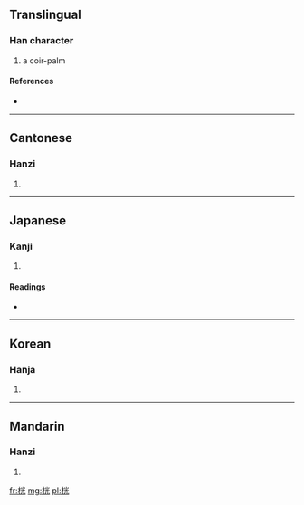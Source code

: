 ==Translingual==

===Han character===
{{Han char|rn=75|rad=木|as=06|sn=10|four=4991<sub>1</sub>|canj=木火一山 (DFMU)}}

# a coir-palm

====References====
* {{Han ref|kx=0525.050|dkj=14758|dj=0914.040|hdz=21198.040|uh=6844|ud=26692|bh=D1E9|bd=53737}}

----

==Cantonese==

===Hanzi===
{{yue-hanzi|jyut=|y=gwong1}}

# {{defn|Cantonese|sort=木06}}

----

==Japanese==

===Kanji===
{{ja-kanji|grade=|rs=木06}}

# {{defn|Japanese|sort=木06}}

====Readings====
* {{ja-readings|on=[[こう]] (kō)|kun=[[よこぎ]] (yokogi)}}

----

==Korean==

===Hanja===
{{ko-hanja|hangeul=광|eumhun=|rv=gwang|mr=kwang|y=kwang}}

# {{defn|Korean|sort=木06}}

----

==Mandarin==

===Hanzi===
{{cmn-hanzi|pin=[[guàng]] ([[guang4]])|wg=kuang<sup>4</sup>}}

# {{defn|Mandarin|sort=木06}}

[[fr:桄]]
[[mg:桄]]
[[pl:桄]]